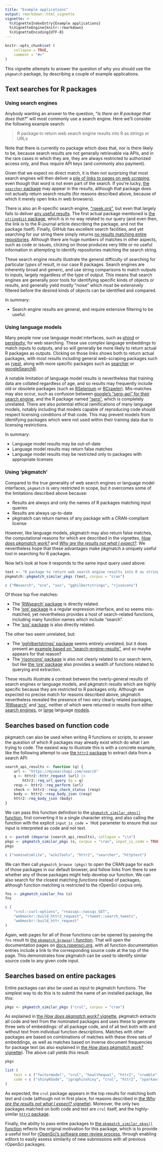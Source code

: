 ```yaml
---
title: "Example applications"
output: rmarkdown::html_vignette
vignette: >
  %\VignetteIndexEntry{Example applications}
  %\VignetteEngine{knitr::rmarkdown}
  %\VignetteEncoding{UTF-8}
---
```


```r
knitr::opts_chunk$set (
    collapse = TRUE,
    comment = "#>"
)
```

This vignette attempts to answer the question of why you should use the
`pkgmatch` package, by describing a couple of example applications.

## Text searches for R packages

### Using search engines

Anybody wanting an answer to the question, "_Is there an R package that does
that?_" will most commonly use a search engine. Here we'll consider the
following example search:

> R package to return web search engine results into R as strings or URLs

Note that there is currently no package which does that, nor is there likely to
be, because search results are not generally retrievable via APIs, and in the
rare cases in which they are, they are always restricted to authorized access
only, and thus require API keys (and commonly also payment).

Given that we expect no direct match, it is then not surprising that most
search engines will then deliver a [pile of links to pages on web
_scraping_](https://duckduckgo.com/?q=R%20package%20to%20return%20web%20search%20engine%20results%20into%20R%20as%20strings%20or%20URLs%20r%20programming),
even though that word is not even part of the search. If you're lucky, [the
`searcher` package](https://r-pkg.thecoatlessprofessor.com/searcher/) may
appear in the results, although that package does not actually return search
results (for reasons described above, because of which it merely open links in
web browsers).

There is also an R-specific search engine, ["rseek.org"](https://rseek.org),
but even that largely fails to deliver [any useful
results](https://rseek.org/?q=R%20package%20to%20return%20web%20search%20engine%20results%20in%20R%20as%20strings%20or%20URLs%20).
The first actual package mentioned is [the `stringdist`
package](https://journal.r-project.org/archive/2014-1/loo.pdf), which is in no
way related to our query (and even then, the link is to the R-journal article
describing the package, and not the package itself). Finally, GitHub has
excellent search facilities, and yet searching for our string there simply
returns [no results matching entire
repositories](https://github.com/search?q=R%20package%20to%20return%20web%20search%20engine%20results%20into%20R%20as%20strings%20or%20URLs&type=repositories).
Although there are huge numbers of matches in other aspects, such as code or
issues, clicking on those produces very little or no useful information in
attempting to identify repositories matching the search string.

These search engine results illustrate the general difficulty of searching for
particular _types_ of result, in our case R packages. Search engines are
inherently broad and generic, and use string comparisons to match outputs to
inputs, largely regardless of the type of output. This means that search
engines are generally poor tools for identifying specific kinds of objects or
results, and generally yield mostly "noise" which must be extensively filtered
before the desired kinds of objects can be identified and compared.

In summary:

- Search engine results are general, and require extensive filtering to be
useful.

### Using language models

Many people now use language model interfaces, such as
[phind](https://www.phind.com/search/cmbqhybqt0000206imod5zpqo) or
[perplexity](https://www.perplexity.ai/search/r-package-to-return-web-search-9mTr_z_eT2iqkKutaU3YYA),
for web searching. These use complex language embeddings to match inputs to
outputs, and so will generally be more likely to return actual R packages as
outputs. Clicking on those links shows both to return actual packages, with
most results including general web-scraping packages such as
[rvest](https://rvest.tidyverse.org), along with more specific packages such as
[searcher](https://r-pkg.thecoatlessprofessor.com/searcher/) or
[googleSearchR](https://github.com/irfanalidv/GoogleSearchR).

A notable limitation of language model results is nevertheless that training
data are collated regardless of age, and so results may frequently include old
or obsolete packages (such as
[RSelenium](https://github.com/ropensci/RSelenium) or
[RCrawler](https://github.com/salimk/Rcrawler/)). Mis-matches may also occur,
such as confusion between [google's "serp-api" for their search
engine](https://serpapi.com/), and the R package named
["serp"](https://github.com/ejikeugba/serp), which is completely unrelated.
There are also potential ethical ramifications of many language models, notably
including that models capable of reproducing code should respect licensing
conditions of that code. This may prevent models from identifying packages
which were not used within their training data due to licensing restrictions.

In summary:

- Language model results may be out-of-date
- Language model results may return false matches
- Language model results may be restricted only to packages with appropriate
licenses

### Using 'pkgmatch'

Compared to the true generality of web search engines or language model
interfaces, `pkgmatch` is very restricted in scope, but it overcomes some of
the limitations described above because:

- Results are always and only the names of R packages matching input queries
- Results are always up-to-date
- pkgmatch can return names of any package with a CRAN-compliant license

However, like language models, pkgmatch may also return false matches, the
computational reasons for which are described in the vignettes, [_How does
pkgmatch
work?_](https://docs.ropensci.org/pkgmatch/articles/B_how-does-it-work.html)
and [_Why are the results not what I
expect?_](https://docs.ropensci.org/pkgmatch/articles/E_why-are-the-results-not-what-i-expect.html).
We nevertheless hope that these advantages make pkgmatch a uniquely useful tool
in searching for R packages.

Now let's look at how it responds to the same input query used above:

```r
text <- "R package to return web search engine results into R as strings or URLs"
pkgmatch::pkgmatch_similar_pkgs (text, corpus = "cran")
```
```r
c ("RWsearch", "ore", "sos", "gghilbertstrings", "rjsoncons")
```

Of those top five matches:

- The ['RWsearch'
package](https://cran.r-project.org/web/packages/RWsearch/index.html) is
directly related.
- The ['ore' package](https://github.com/jonclayden/ore) is a regular
expression interface, and so seems mis-matched, yet nevertheless provides a
host of search-related functions, including many function names which include
"search".
- The ['sos' package](https://github.com/sbgraves237/sos) is also directly
related.

The other two seem unrelated, but:

- The ['gghilbertstrings' package](https://github.com/Sumidu/gghilbertstrings)
seems entirely unrelated, but it does present an [example based on
"search-engine-results"](https://github.com/Sumidu/gghilbertstrings), and so
maybe appears for that reason?
- The ['rjsoncons' package](https://github.com/mtmorgan/rjsoncons) is also not
clearly related to our search term, but like [the 'ore'
package](https://github.com/jonclayden/ore) also provides a wealth of functions
related to querying and extraction.

These results illustrate a contrast between the overly-general results of
search engines or language models, and pkgmatch results which are highly
specific because they are restricted to R packages only. Although we expected
no precise match for reasons described above, pkgmatch nevertheless revealed
the presence of two very clearly related packages,
['RWsearch'](https://cran.r-project.org/web/packages/RWsearch/index.html) and
['sos'](https://github.com/sbgraves237/sos), neither of which were returned in
results from either [search
engines](https://duckduckgo.com/?q=R%20package%20to%20return%20web%20search%20engine%20results%20into%20R%20as%20strings%20or%20URLs%20r%20programming),
or [large](https://www.phind.com/search/cmbqhybqt0000206imod5zpqo) language
[models](https://www.perplexity.ai/search/r-package-to-return-web-search-9mTr_z_eT2iqkKutaU3YYA).

## Searches based on function code

pkgmatch can also be used when writing R functions or scripts, to answer the
question of which R packages may already exist which do what I am trying to
code. The easiest way to illustrate this is with a concrete example, like the
following attempt to use [the `httr2` package](https://httr2.r-lib.org/) to
extract data from a search API:

```r
search_api_results <- function (q) {
    url <- "https://mysearchapi.com/search"
    q <- httr2::httr_request (url) |>
        httr2::req_url_query (q = q)
    resp <- httr2::req_perform (url)
    check <- httr2::resp_check_status (resp)
    body <- httr2::resp_body_json (resp)
    httr2::req_body_json (body)
}
```

We can pass this function definition to the [`pkgmatch_similar_pkgs()`
function](https://docs.ropensci.org/pkgmatch/reference/pkgmatch_similar_pkgs.html),
first converting it to a single character string, and also calling the function
with the explicit `input_is_code = TRUE` parameter to ensure that our input is
interpreted as code and not text.

```r
s <- paste0 (deparse (search_api_results), collapse = "\\n")
pkgs <- pkgmatch_similar_pkgs (s, corpus = "cran", input_is_code = TRUE)
pkgs
```
```r
c ("nominatimlite", "wikiTools", "httr2", "searcher", "httptest")
```

We can then call `pkgmatch_browse (pkgs)` to open the CRAN page for each of
those packages in our default browser, and follow links from there to see
whether any of those packages might help develop our function. We can also
search for the closest matching _functions_ instead of packages, although
function matching is restricted to the rOpenSci corpus only.

```r
fns <- pkgmatch_similar_fns (s)
fns
```
```r
c (
    "crul::curl-options", "rnassqs::nassqs_GET",
    "webmockr::build_httr2_request", "rtweet::search_tweets",
    "webmockr::build_httr_request"
)
```

Again, web pages for all of those functions can be opened by passing the `fns`
result to [the `pkgmatch_browse()`
function](https://docs.ropensci.org/pkgmatch/reference/pkgmatch_browse.html).
That will open the documentation pages on
[docs.ropensci.org](https://docs.ropensci.org), with all function documentation
entries include a link to the corresponding source code at the top of the page.
This demonstrates how pkgmatch can be used to identify similar source code to
any given code input.

## Searches based on entire packages

Entire packages can also be used as input to pkgmatch functions. The simplest
way to do this is to submit the name of an installed package, like this:

```r
pkgs <- pkgmatch_similar_pkgs ("crul", corpus = "cran")
```

As explained in [the _How does pkgmatch work?_
vignette](https://docs.ropensci.org/pkgmatch/articles/B_how-does-it-work.html),
pkgmatch extracts all code and text from the nominated packages and uses these
to generate three sets of embeddings: of all package code, and of all text both
with and without text from individual function descriptions. Matches with other
packages are based on combinations of matches with these three sets of
embeddings, as well as matches based on inverse document frequencies for
package text (as also explained in [the _How does pkgmatch work?_
vignette](https://docs.ropensci.org/pkgmatch/articles/B_how-does-it-work.html#token-frequency-similarities)).
The above call yields this result:

```r
pkgs
```
```r
list (
    text = c ("factormodel", "crul", "healthequal", "httr2", "crumble"),
    code = c ("shinyKGode", "igraphinshiny", "crul", "httr2", "sparkavro")
)
```

As expected, the `crul` package appears in the top results for matching both
text and code (although not in first place, for reasons described in [the
_Why are the results not what I expect?_
vignette](https://docs.ropensci.org/pkgmatch/articles/E_why-are-the-results-not-what-i-expect.html)).
Moreover, the only two packages matched on both code and text are `crul`
itself, and the highly-similar [`httr2` package](https://httr2.r-lib.org/).

Finally, the ability to pass entire packages to [the `pkgmatch_similar_pkgs()`
function](https://docs.ropensci.org/pkgmatch/reference/pkgmatch_similar_pkgs.html)
reflects the original motivation for this package, which is to provide a useful
tool for [rOpenSci's software peer review
process](https://ropensci.org/software-review/), through enabling editors to
easily assess similarity of new submissions with all previous rOpenSci
packages.
